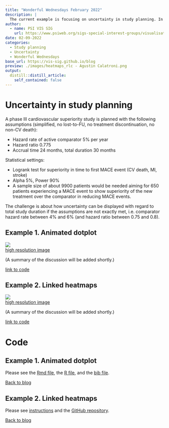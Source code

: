 ```yaml
---
title: "Wonderful Wednesdays February 2022"
description: |
  The current example is focusing on uncertainty in study planning. In this Wonderful Wednesday Webinar, we assume that a phase III cardiovascular superiority study is planned and we will discuss how uncertainty can be displayed with regard to total study duration if the assumptions are not exactly met.
author:
  - name: PSI VIS SIG
    url: https://www.psiweb.org/sigs-special-interest-groups/visualisation
date: 02-09-2022
categories:
  - Study planning
  - Uncertainty
  - Wonderful Wednesdays
base_url: https://vis-sig.github.io/blog
preview: ./images/heatmaps_rlc - Agustin Calatroni.png
output:
  distill::distill_article:
    self_contained: false
---
```



# Uncertainty in study planning
A phase III cardiovascular superiority study is planned with the following assumptions (simplified, no lost-to-FU, no treatment discontinuation, no non-CV death):

* Hazard rate of active comparator 5% per year
* Hazard ratio 0.775
* Accrual time 24 months, total duration 30 months

Statistical settings:

* Logrank test for superiority in time to first MACE event (CV death, MI, stroke)
* Alpha 5%, Power 90%
* A sample size of about 9900 patients would be needed aiming for 650 patients experiencing a MACE event to show superiority of the new treatment over the comparator in reducing MACE events.

The challenge is about how uncertainty can be displayed with regard to total study duration if the assumptions are not exactly met, i.e. comparator hazard rate between 4% and 6% (and hazard ratio between 0.75 and 0.8).



<a id="example1"></a>

## Example 1. Animated dotplot

![](./images/animated_dotplot.gif)  
[high resolution image](./images/animated_dotplot.gif)  

(A summary of the discussion will be added shortly.)

[link to code](#example1 code)


<a id="example2"></a>

## Example 2. Linked heatmaps

![](./images/heatmaps_rlc - Agustin Calatroni.png)  
[high resolution image](./images/heatmaps_rlc - Agustin Calatroni.pdf)  

(A summary of the discussion will be added shortly.)

[link to code](#example2 code)



# Code

<a id="example1 code"></a>

## Example 1. Animated dotplot
Please see the [Rmd file](./code/Bericht.Rmd), the [R file](./code/optim_duration.R), and the [bib file](./code/references.bib).


[Back to blog](#example1)



<a id="example2 code"></a>

## Example 2. Linked heatmaps

Please see [instructions](./code/Interactive_linked_heatmaps - Agustin Calatroni.docx) and the [GitHub repository](https://github.com/agstn/heatmaps_rlc).


[Back to blog](#example2)